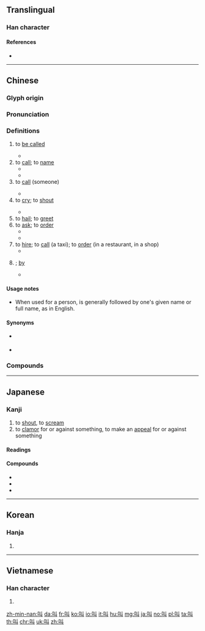 {{character info/new}}
{{character info/new|0x2f839}}

==Translingual==
{{stroke order}}
{{stroke order|type=animate}}

===Han character===
{{Han char|rn=30|rad=口|as=02|sn=5|four=64000|canj=RVL|ids=⿰口丩}}

====References====
* {{Han ref|kx=0172.060|dkj=03240|dj=0383.020|hdz=10573.020|uh=53EB|ud=21483|bh=A573|bd=42355}}

----

==Chinese==
{{zh-forms|alt=呌}}

===Glyph origin===
{{Han etym}}

===Pronunciation===
{{zh-pron
|m=jiào
|c=giu3
|mn=kiàu/kiò
|mn_note=kiàu - literary; kiò - vernacular
|mn-t=giê3/gio3
|mn-t_note=giê3 - Chaozhou
|w=2qiau
|mc=y
|oc=y
|ma=y
|cat=v,prep
}}

===Definitions===
{{zh-hanzi}}

# to [[be called]]
#: {{zh-x|你 叫 什麼 名字？|What is your name?}}
#* {{zh-x|這 叫 什麼？|How do you '''call''' this? / What '''is it called'''?}}
# to [[call]]; to [[name]]
#* {{zh-x|我們 經常 叫 他 的 綽號。|We often '''call''' him by his nickname.}}
#* {{zh-x|我 可以 叫 他 ^@戴夫 嗎？|May I '''call''' him Dave?}}
# to [[call]] (someone)
#: {{zh-x|叫 警察|to call the police}}
#* {{zh-x|要是 需要 什麼，我 就 叫 你。|I' ll '''call''' you if anything is needed.}}
# to [[cry]]; to [[shout]]
#: {{zh-x|狗叫|bark}}
#* {{zh-x|她 高興 地 叫 起來，投入 了 她 母親 的 懷抱。|With a '''cry''' of joy, she fell into her mother's arms.}}
# to [[hail]]; to [[greet]]
# to [[ask]]; to [[order]]
#* {{zh-x|叫 他 待 在 家裡。|'''Ask''' her to stay home.}}
#* {{zh-x|醫生 叫 他 休息 幾 天。|The doctor '''told''' him to lay off a couple of days.}}
# to [[hire]]; to [[call]] (a taxi); to [[order]] (in a restaurant, in a shop)
#* {{zh-x|我 給 你 叫 什麼 菜？ 肉排 還是 魚？|What shall I '''order''' for you? Steak or fish?}}
# {{n-g|used in a passive sentence to introduce the agent}}; [[by]]
#* {{zh-x|莊稼 叫 大水 沖 走 了。|The crops were washed away '''by''' the flood.}}

====Usage notes====
* {{sense|to call, to be called}} When used for a person, {{lang|zh|叫}} is generally followed by one's given name or full name, as in English.

====Synonyms====
* {{sense|to be called}} {{zh-l|姓|to be surnamed}}
* {{sense|to order a dish}} {{zh-l|點}}

===Compounds===
{{zh-der|嚷叫|叫花子|叫賣|叫苦|大喊大叫|叫號|叫醒|叫菜|尖叫|亂叫|嘶叫|哇哇叫|叫門|喊叫|叫苦不迭|叫名|叫哥哥|叫化|叫吃|叫名頭|喊七叫八|叫嚷|叫絕|叫二排局|吼叫|呼叫|啼叫|叫喊|叫罵|慘叫|叫板|呱呱叫|不叫|叫聒|唱叫|叫聲|叫渴|唱叫揚疾|大嚷大叫|念曲叫曲|大呼小叫|叫喚|叫魂|喊冤叫屈|叫字號|叫化子|呼名叫陣|呼紅叫六|叫驢|叫車|叫子|喜鵲叫吉|叫好|叫做|呼叫器|叫頭|叫陣|叫醒服務|叫街|叫苦連天|叫條子|叫座|叫屈|叫囂|叫化子雞|叫價|人歡馬叫|叫停|刮刮叫|叫吼|叫局|相叫|拍手叫好|洋叫|拍案叫妙|狼號鬼叫|狼嗥鬼叫|括括叫|漫天叫價|把飯叫饑|拍案叫絕|羅成叫關|聲叫聲應|鳴叫|鍋叫門開|鳴冤叫屈|聒聒叫|隳突叫號|謾罵叫囂}}

{{zh-cat|Beginning}}

----

==Japanese==

===Kanji===
{{ja-kanji|grade=c|rs=口02}}

# to [[shout]], to [[scream]]
# to [[clamor]] for or against something, to make an [[appeal]] for or against something

====Readings====
{{ja-readings
|goon=[[きょう]] (kyō), {{qualifier|historical}} [[けう]] (keu)
|kanon=[[きょう]] (kyō), {{qualifier|historical}} [[けう]] (keu)
|kun=[[さけぶ]] ([[叫ぶ]], sakebu)
}}

====Compounds====
{{der-top|Compounds}}
* {{ja-r|哀叫|あいきょう}}
* {{ja-r|阿鼻叫喚|あびきょうかん}}
* {{ja-r|熱叫|ねっきょう}}
{{der-bottom}}

----

==Korean==

===Hanja===
{{ko-hanja|hangeul=규|mr=kyu}}

# {{defn|lang=ko|sort=口02}}

----

==Vietnamese==

===Han character===
{{vi-hantu|[[khiếu]], [[kêu]], [[kíu]]|rs=口02}}

# {{defn|lang=vi|sort=口02}}

[[zh-min-nan:叫]]
[[da:叫]]
[[fr:叫]]
[[ko:叫]]
[[io:叫]]
[[it:叫]]
[[hu:叫]]
[[mg:叫]]
[[ja:叫]]
[[no:叫]]
[[pl:叫]]
[[ta:叫]]
[[th:叫]]
[[chr:叫]]
[[uk:叫]]
[[zh:叫]]